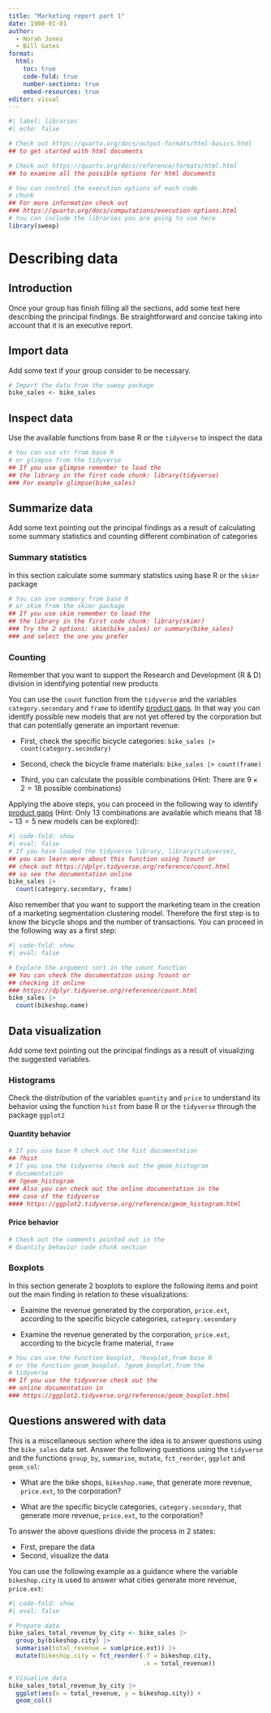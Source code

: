 ---
title: "Marketing report part 1"
date: 1900-01-01
author: 
  - Norah Jones   
  - Bill Gates
format: 
  html:
    toc: true
    code-fold: true
    number-sections: true
    embed-resources: true
editor: visual
---

```{r }
#| label: libraries
#| echo: false

# Check out https://quarto.org/docs/output-formats/html-basics.html
## to get started with html documents

# Check out https://quarto.org/docs/reference/formats/html.html
## to examine all the possible options for html documents

# You can control the execution options of each code 
# chunk
## For more information check out 
### https://quarto.org/docs/computations/execution-options.html
# You can include the libraries you are going to use here
library(sweep)
```

# Describing data

## Introduction

Once your group has finish filling all the sections, add some text here describing the principal findings. Be straightforward and concise taking into account that it is an executive report.

## Import data

Add some text if your group consider to be necessary.

```{r}
# Import the data from the sweep package
bike_sales <- bike_sales
```

## Inspect data

Use the available functions from base R or the `tidyverse` to inspect the data

```{r}
# You can use str from base R 
# or glimpse from the tidyverse
## If you use glimpse remember to load the 
## the library in the first code chunk: library(tidyverse)
### For example glimpse(bike_sales)
```

## Summarize data

Add some text pointing out the principal findings as a result of calculating some summary statistics and counting different combination of categories

### Summary statistics

In this section calculate some summary statistics using base R or the `skimr` package

```{r}
# You can use summary from base R
# or skim from the skimr package 
## If you use skim remember to load the 
## the library in the first code chunk: library(skimr)
### Try the 2 options: skim(bike_sales) or summary(bike_sales)
### and select the one you prefer
```

### Counting

Remember that you want to support the Research and Development (R & D) division in identifying potential new products

You can use the `count` function from the `tidyverse` and the variables `category.secondary` and `frame` to identify [product gaps](https://en.wikipedia.org/wiki/Gap_analysis). In that way you can identify possible new models that are not yet offered by the corporation but that can potentially generate an important revenue:

-   First, check the specific bicycle categories: `bike_sales |> count(category.secondary)`

-   Second, check the bicycle frame materials: `bike_sales |> count(frame)`

-   Third, you can calculate the possible combinations (Hint: There are $9 \times 2 = 18$ possible combinations)

Applying the above steps, you can proceed in the following way to identify [product gaps](https://en.wikipedia.org/wiki/Gap_analysis) (Hint: Only $13$ combinations are available which means that $18 - 13 = 5$ new models can be explored):

```{r}
#| code-fold: show
#| eval: false
# If you have loaded the tidyverse library, library(tidyverse),
## you can learn more about this function using ?count or
## check out https://dplyr.tidyverse.org/reference/count.html
## so see the documentation online
bike_sales |>
  count(category.secondary, frame)
```

Also remember that you want to support the marketing team in the creation of a marketing segmentation clustering model. Therefore the first step is to know the bicycle shops and the number of transactions. You can proceed in the following way as a first step:

```{r}
#| code-fold: show
#| eval: false

# Explore the argument sort in the count function
## You can check the documentation using ?count or
## checking it online 
### https://dplyr.tidyverse.org/reference/count.html
bike_sales |>
  count(bikeshop.name)
```

## Data visualization

Add some text pointing out the principal findings as a result of visualizing the suggested variables.

### Histograms

Check the distribution of the variables `quantity` and `price` to understand its behavior using the function `hist` from base R or the `tidyverse` through the package `ggplot2`

#### Quantity behavior

```{r}
# If you use base R check out the hist documentation
## ?hist
# If you use the tidyverse check out the geom_histogram
# documentation
## ?geom_histogram
### Also you can check out the online documentation in the 
### case of the tidyverse
#### https://ggplot2.tidyverse.org/reference/geom_histogram.html
```

#### Price behavior

```{r}
# Check out the comments pointed out in the 
# Quantity behavior code chunk section
```

### Boxplots

In this section generate 2 boxplots to explore the following items and point out the main finding in relation to these visualizations:

-   Examine the revenue generated by the corporation, `price.ext`, according to the specific bicycle categories, `category.secondary`

-   Examine the revenue generated by the corporation, `price.ext`, according to the bicycle frame material, `frame`

```{r}
# You can use the function boxplot, ?boxplot,from base R
# or the function geom_boxplot, ?geom_boxplot,from the 
# tidyverse
## If you use the tidyverse check out the 
## online documentation in
### https://ggplot2.tidyverse.org/reference/geom_boxplot.html
```

## Questions answered with data

This is a miscellaneous section where the idea is to answer questions using the `bike_sales` data set. Answer the following questions using the `tidyverse` and the functions `group_by`, `summarise`, `mutate`, `fct_reorder`, `ggplot` and `geom_col`:

-   What are the bike shops, `bikeshop.name`, that generate more revenue, `price.ext`, to the corporation?

-   What are the specific bicycle categories, `category.secondary`, that generate more revenue, `price.ext`, to the corporation?

To answer the above questions divide the process in 2 states:

-   First, prepare the data
-   Second, visualize the data

You can use the following example as a guidance where the variable `bikeshop.city` is used to answer what cities generate more revenue, `price.ext`:

```{r}
#| code-fold: show
#| eval: false

# Prepare data
bike_sales_total_revenue_by_city <- bike_sales |> 
  group_by(bikeshop.city) |> 
  summarise(total_revenue = sum(price.ext)) |> 
  mutate(bikeshop.city = fct_reorder(.f = bikeshop.city,
                                     .x = total_revenue)) 

# Visualize data
bike_sales_total_revenue_by_city |> 
  ggplot(aes(x = total_revenue, y = bikeshop.city)) + 
  geom_col()
```
